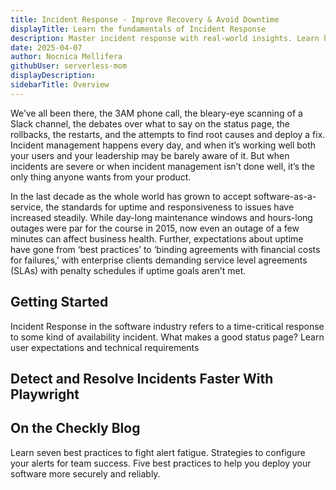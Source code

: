 ```yaml
---
title: Incident Response - Improve Recovery & Avoid Downtime
displayTitle: Learn the fundamentals of Incident Response
description: Master incident response with real-world insights. Learn how to reduce downtime, regain user trust, and build a resilient incident management workflow.
date: 2025-04-07
author: Nocnica Mellifera
githubUser: serverless-mom
displayDescription:
sidebarTitle: Overview
---
```


We’ve all been there, the 3AM phone call, the bleary-eye scanning of a Slack channel, the debates over what to say on the status page, the rollbacks, the restarts, and the attempts to find root causes and deploy a fix. Incident management happens every day, and when it’s working well both your users and your leadership may be barely aware of it. But when incidents are severe or when incident management isn’t done well, it’s the only thing anyone wants from your product.

In the last decade as the whole world has grown to accept software-as-a-service, the standards for uptime and responsiveness to issues have increased steadily. While day-long maintenance windows and hours-long outages were par for the course in 2015, now even an outage of a few minutes can affect business health.
Further, expectations about uptime have gone from ‘best practices’ to ‘binding agreements with financial costs for failures,’ with enterprise clients demanding service level agreements (SLAs) with penalty schedules if uptime goals aren’t met.

## Getting Started

<CardGroup cols={2}>
  <Card
    title="What is Incident Response?"
    icon="/learn/icons/incident.svg"
    href="/learn/incidents/what-is-incident-response/"
  >
    Incident Response in the software industry refers to a time-critical response to some kind of availability incident.
  </Card>
  <Card
    title="Anatomy of a Status Page"
    icon="/learn/icons/breaking_news.svg"
    href="/learn/incidents/anatomy-of-a-status-page/"
  >
    What makes a good status page? Learn user expectations and technical requirements
  </Card>
</CardGroup>

## Detect and Resolve Incidents Faster With Playwright


## On the Checkly Blog

<CardGroup cols={3}>
  <Card
    title="How to Fight Alert Fatigue with Synthetic Monitoring"
    href="https://www.checklyhq.com/blog/alert-fatigue/"
  >
    Learn seven best practices to fight alert fatigue.
  </Card>
  <Card
    title="Making sure you get an alert for every detected failure"
    href="https://www.checklyhq.com/blog/never-miss-alerts/"
  >
    Strategies to configure your alerts for team success.
  </Card>
  <Card
    title="Software Deployment Best Practices for Modern Engineering Teams"
    href="https://www.checklyhq.com/blog/software-deployment-best-practices/"
  >
    Five best practices to help you deploy your software more securely and reliably.
  </Card>
</CardGroup>
